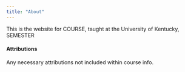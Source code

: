 ```yaml
---
title: "About"
---
```


This is the website for COURSE, taught at the University of Kentucky, SEMESTER

#### Attributions

Any necessary attributions not included within course info.
